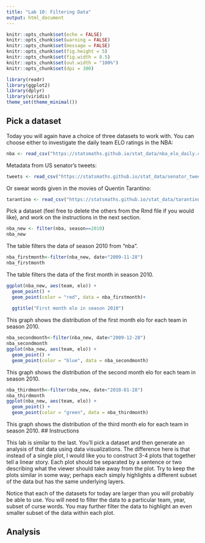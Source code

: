 ---
title: "Lab 10: Filtering Data"
output: html_document
---

```{r setup, include=FALSE}
knitr::opts_chunk$set(echo = FALSE)
knitr::opts_chunk$set(warning = FALSE)
knitr::opts_chunk$set(message = FALSE)
knitr::opts_chunk$set(fig.height = 5)
knitr::opts_chunk$set(fig.width = 8.5)
knitr::opts_chunk$set(out.width = "100%")
knitr::opts_chunk$set(dpi = 300)

library(readr)
library(ggplot2)
library(dplyr)
library(viridis)
theme_set(theme_minimal())
```

## Pick a dataset

Today you will again have a choice of three datasets to work with. You can
choose either to investigate the daily team ELO ratings in the NBA:

```{r}
nba <- read_csv("https://statsmaths.github.io/stat_data/nba_elo_daily.csv")
```

Metadata from US senator's tweets:

```{r}
tweets <- read_csv("https://statsmaths.github.io/stat_data/senator_tweets_meta.csv")
```

Or swear words given in the movies of Quentin Tarantino:

```{r}
tarantino <- read_csv("https://statsmaths.github.io/stat_data/tarantino.csv")
```

Pick a dataset (feel free to delete the others from the Rmd file if you would
like), and work on the instructions in the next section.
```{r}
nba_new <- filter(nba, season==2010)
nba_new
```
The table filters the data of season 2010 from "nba".

```{r}
nba_firstmonth<-filter(nba_new, date<"2009-11-28")
nba_firstmonth
```
The table filters the data of the first month in season 2010.
```{r}
ggplot(nba_new, aes(team, elo)) +
  geom_point() +
  geom_point(color = "red", data = nba_firstmonth)+
  
  ggtitle("First month elo in season 2010")
```
This graph shows the distribution of the first month elo for each team in season 2010.

```{r}
nba_secondmonth<-filter(nba_new, date<"2009-12-28")
nba_secondmonth
ggplot(nba_new, aes(team, elo)) +
  geom_point() +
  geom_point(color = "blue", data = nba_secondmonth)
```
This graph shows the distribution of the second month elo for each team in season 2010. 
 
 
```{r}
nba_thirdmonth<-filter(nba_new, date<"2010-01-28")
nba_thirdmonth
ggplot(nba_new, aes(team, elo)) +
  geom_point() +
  geom_point(color = "green", data = nba_thirdmonth)
```
This graph shows the distribution of the third month elo for each team in season 2010.
## Instructions

This lab is similar to the last. You'll pick a dataset and then generate an
analysis of that data using data visualizations. The difference here is that
instead of a single plot, I would like you to construct 3-4 plots that
together tell a linear story. Each plot should be separated by a sentence or
two describing what the viewer should take away from the plot. Try to keep the
plots similar in some way; perhaps each simply highlights a different subset
of the data but has the same underlying layers.

Notice that each of the datasets for today are larger than you will probably
be able to use. You will need to filter the data to a particular team, year,
subset of curse words. You may further filter the data to highlight an even
smaller subset of the data within each plot.

## Analysis










